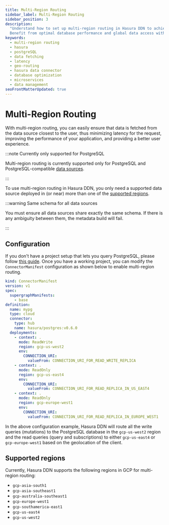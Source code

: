 ```yaml
---
title: Multi-Region Routing
sidebar_label: Multi-Region Routing
sidebar_position: 3
description:
  "Understand how to set up multi-region routing in Hasura DDN to achieve efficient data fetching and lower latency.
  Benefit from optimal database performance and global data access with Hasura."
keywords:
  - multi-region routing
  - hasura
  - postgreSQL
  - data fetching
  - latency
  - geo-routing
  - hasura data connector
  - database optimization
  - microservices
  - data management
seoFrontMatterUpdated: true
---
```


# Multi-Region Routing

With multi-region routing, you can easily ensure that data is fetched from the data source closest to the user, thus
minimizing latency for the request, improving the performance of your application, and providing a better user
experience.

:::note Currently only supported for PostgreSQL

Multi-region routing is currently supported only for PostgreSQL and PostgreSQL-compatible
[data sources](https://hasura.io/connectors#connectors-list).

:::

To use multi-region routing in Hasura DDN, you only need a supported data source deployed in (or near) more than one
of the [supported regions](#supported-regions).

:::warning Same schema for all data sources

You must ensure all data sources share exactly the same schema. If there is any ambiguity between them, the metadata
build will fail.

:::

## Configuration

If you don't have a project setup that lets you query PostgreSQL, please follow
[this guide](/getting-started/1-create-a-project.mdx). Once you have a working project, you can modify the
`ConnectorManifest` configuration as shown below to enable multi-region routing.

```yaml
kind: ConnectorManifest
version: v1
spec:
  supergraphManifests:
    - base
definition:
  name: mypg
  type: cloud
  connector:
    type: hub
    name: hasura/postgres:v0.6.0
  deployments:
    - context: .
      mode: ReadWrite
      region: gcp-us-west2
      env:
        CONNECTION_URI:
          valueFrom: CONNECTION_URI_FOR_READ_WRITE_REPLICA
    - context: .
      mode: ReadOnly
      region: gcp-us-east4
      env:
        CONNECTION_URI:
          valueFrom: CONNECTION_URI_FOR_READ_REPLICA_IN_US_EAST4
    - context: .
      mode: ReadOnly
      region: gcp-europe-west1
      env:
        CONNECTION_URI:
          valueFrom: CONNECTION_URI_FOR_READ_REPLICA_IN_EUROPE_WEST1
```

In the above configuration example, Hasura DDN will route all the write queries (mutations) to the PostgreSQL database
in the `gcp-us-west2` region and the read queries (query and subscriptions) to either `gcp-us-east4` or
`gcp-europe-west1` based on the geolocation of the client.

## Supported regions

Currently, Hasura DDN supports the following regions in GCP for multi-region routing:

- `gcp-asia-south1`
- `gcp-asia-southeast1`
- `gcp-australia-southeast1`
- `gcp-europe-west1`
- `gcp-southamerica-east1`
- `gcp-us-east4`
- `gcp-us-west2`
